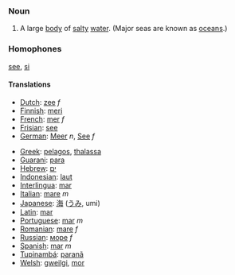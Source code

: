 ===Noun===
# A large [[body]] of [[salty]] [[water]]. (Major seas are known as [[oceans]].)
===Homophones===
[[see]], [[si]]
====Translations====
*[[Dutch]]: [[zee]] ''f''
*[[Finnish]]: [[meri]]
*[[French]]: [[mer]] ''f''
*[[Frisian]]: [[see]]
*[[German]]: [[Meer]] ''n'', [[See]] ''f''

*[[Greek]]: [[pelagos]], [[thalassa]]
*[[Guarani]]: [[para]]
*[[Hebrew]]: [[ים]] 
*[[Indonesian]]: [[laut]]
*[[Interlingua]]: [[mar]]
*[[Italian]]: [[mare]] ''m''
*[[Japanese]]: [[海]] ([[うみ]], umi)
*[[Latin]]: [[mar]]
*[[Portuguese]]: [[mar]] ''m''
*[[Romanian]]: [[mare]] ''f''
*[[Russian]]: [[море]] ''f''
*[[Spanish]]: [[mar]] ''m''
*[[Tupinambá]]: [[paranã]]
*[[Welsh]]: [[gweilgi]], [[mor]]